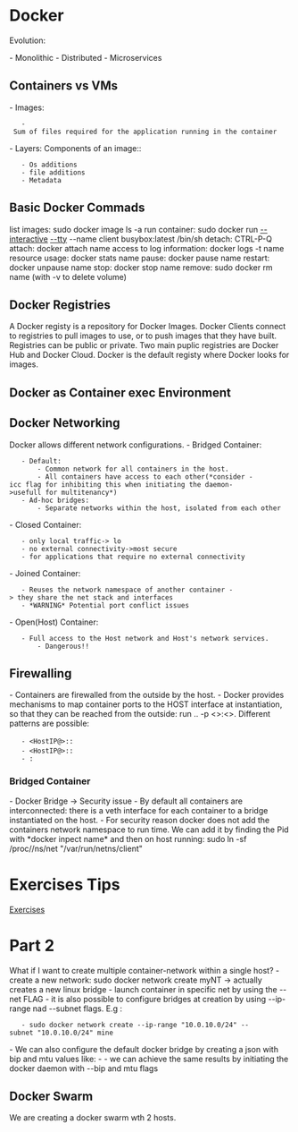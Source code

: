 = Docker =
Evolution:

- Monolithic 
- Distributed
- Microservices
 
== Containers vs VMs ==
- Images:
    - Sum of files required for the application running in the container
- Layers: Components of an image::
    - Os additions
    - file additions
    - Metadata

== Basic Docker Commads ==
list images: sudo docker image ls -a
run container: sudo docker run [[--interactive]] [[--tty]] --name client busybox:latest /bin/sh
detach: CTRL-P-Q
attach: docker attach name
access to log information: docker logs -t name
resource usage: docker stats name
pause: docker pause name
restart: docker unpause name
stop: docker stop name
remove: sudo docker rm name (with -v to delete volume)

== Docker Registries ==
A Docker registy is a repository for Docker Images. Docker Clients connect to registries to pull images to use, or to push images that they have built. Registries can be public or private. Two main puplic registries are Docker Hub and Docker Cloud. Docker is the default registy where Docker looks for images.

== Docker as Container exec Environment ==

== Docker Networking ==
Docker allows different network configurations.
- Bridged Container:
    - Default:
        - Common network for all containers in the host.
        - All containers have access to each other(*consider -icc flag for inhibiting this when initiating the daemon->usefull for multitenancy*) 
    - Ad-hoc bridges:
        - Separate networks within the host, isolated from each other

- Closed Container:
    - only local traffic-> lo
    - no external connectivity->most secure
    - for applications that require no external connectivity

- Joined Container:
    - Reuses the network namespace of another container -> they share the net stack and interfaces
    - *WARNING* Potential port conflict issues

- Open(Host) Container:
    - Full access to the Host network and Host's network services.
        - Dangerous!!

== Firewalling ==
- Containers are firewalled from the outside by the host.
- Docker provides mechanisms to map container ports to the HOST interface at instantiation, so that they can be reached from the outside: run .. -p <>:<>. Different patterns are possible:
    - <HostIP@>:<HostPort>:<container port>
    - <HostIP@>::<container port>
    - <HostPort>:<container port>



=== Bridged Container ===
- Docker Bridge -> Security issue
- By default all containers are interconnected: there is a veth interface for each container to a bridge instantiated on the host.
- For security reason docker does not add the containers network namespace to run time. We can add it by finding the Pid with *docker inpect name* and then on host running: sudo ln -sf /proc/<Pid>/ns/net "/var/run/netns/client" 
= Exercises Tips =
[[Lecture8Exercises|Exercises]]

= Part 2 =

What if I want to create multiple container-network within a single host?
- create a new network: sudo docker network create myNT -> actually creates a new linux bridge
- launch container in specific net by using the --net FLAG
- it is also possible to configure bridges at creation by using --ip-range nad --subnet flags. E.g :
    - sudo docker network create --ip-range "10.0.10.0/24" --subnet "10.0.10.0/24" mine
- We can also configure the default docker bridge by creating a json with bip and mtu values like:
- {{{ json
    {
    "bip":"192.168.1.7/24",
    "mtu":1200,
    }
    }}}
- we can achieve the same results by initiating the docker daemon with --bip and mtu flags

== Docker Swarm ==
We are creating a docker swarm wth 2 hosts.
